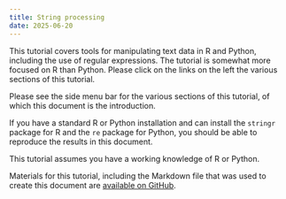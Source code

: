 ```yaml
---
title: String processing
date: 2025-06-20
---
```


This tutorial covers tools for manipulating text data in R and Python, including the use of regular expressions. The tutorial is somewhat more focused on R than Python.  Please click on the links on the left the various sections of this tutorial.

Please see the side menu bar for the various sections of this tutorial, of which this document is the introduction.

If you have a standard R or Python installation and can install the `stringr` package for R and the `re` package for Python, you should be able to reproduce the results in this document.

This tutorial assumes you have a working knowledge of R or Python. 

Materials for this tutorial, including the Markdown file that was used to create this document are [available on GitHub](https://github.com/berkeley-scf/tutorial-string-processing).


